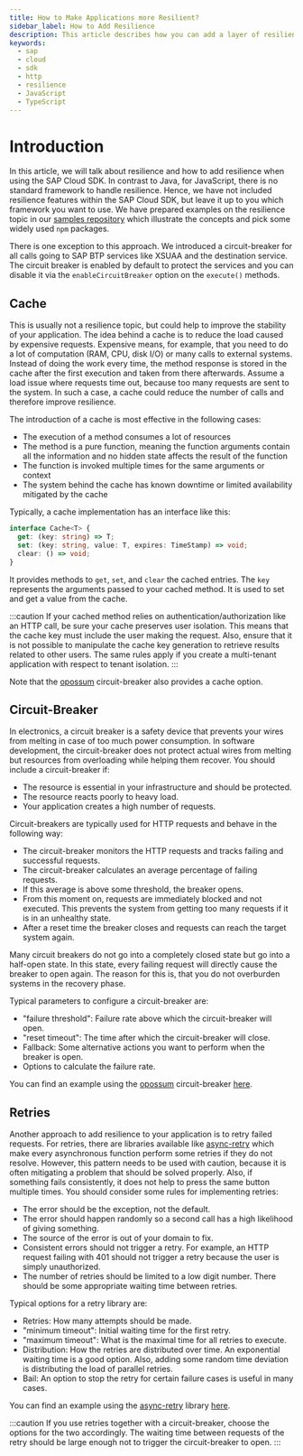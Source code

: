 ```yaml
---
title: How to Make Applications more Resilient?
sidebar_label: How to Add Resilience
description: This article describes how you can add a layer of resilience to applications
keywords:
  - sap
  - cloud
  - sdk
  - http
  - resilience
  - JavaScript
  - TypeScript
---
```


# Introduction

In this article, we will talk about resilience and how to add resilience when using the SAP Cloud SDK.
In contrast to Java, for JavaScript, there is no standard framework to handle resilience.
Hence, we have not included resilience features within the SAP Cloud SDK, but leave it up to you which framework you want to use.
We have prepared examples on the resilience topic in our [samples repository](https://github.com/SAP-samples/cloud-sdk-js/samples/resilience-examples) which illustrate the concepts and pick some widely used `npm` packages.

There is one exception to this approach.
We introduced a circuit-breaker for all calls going to SAP BTP services like XSUAA and the destination service.
The circuit breaker is enabled by default to protect the services and you can disable it via the `enableCircuitBreaker` option on the `execute()` methods.

## Cache

This is usually not a resilience topic, but could help to improve the stability of your application.
The idea behind a cache is to reduce the load caused by expensive requests.
Expensive means, for example, that you need to do a lot of computation (RAM, CPU, disk I/O) or many calls to external systems.
Instead of doing the work every time, the method response is stored in the cache after the first execution and taken from there afterwards.
Assume a load issue where requests time out, because too many requests are sent to the system.
In such a case, a cache could reduce the number of calls and therefore improve resilience.

The introduction of a cache is most effective in the following cases:

- The execution of a method consumes a lot of resources
- The method is a pure function, meaning the function arguments contain all the information and no hidden state affects the result of the function
- The function is invoked multiple times for the same arguments or context
- The system behind the cache has known downtime or limited availability mitigated by the cache

Typically, a cache implementation has an interface like this:

```ts
interface Cache<T> {
  get: (key: string) => T;
  set: (key: string, value: T, expires: TimeStamp) => void;
  clear: () => void;
}
```

It provides methods to `get`, `set`, and `clear` the cached entries.
The `key` represents the arguments passed to your cached method.
It is used to set and get a value from the cache.

:::caution
If your cached method relies on authentication/authorization like an HTTP call, be sure your cache preserves user isolation.
This means that the cache key must include the user making the request.
Also, ensure that it is not possible to manipulate the cache key generation to retrieve results related to other users.
The same rules apply if you create a multi-tenant application with respect to tenant isolation.
:::

Note that the [opossum](https://nodeshift.dev/opossum/) circuit-breaker also provides a cache option.

## Circuit-Breaker

In electronics, a circuit breaker is a safety device that prevents your wires from melting in case of too much power consumption.
In software development, the circuit-breaker does not protect actual wires from melting but resources from overloading while helping them recover.
You should include a circuit-breaker if:

- The resource is essential in your infrastructure and should be protected.
- The resource reacts poorly to heavy load.
- Your application creates a high number of requests.

Circuit-breakers are typically used for HTTP requests and behave in the following way:

- The circuit-breaker monitors the HTTP requests and tracks failing and successful requests.
- The circuit-breaker calculates an average percentage of failing requests.
- If this average is above some threshold, the breaker opens.
- From this moment on, requests are immediately blocked and not executed.
  This prevents the system from getting too many requests if it is in an unhealthy state.
- After a reset time the breaker closes and requests can reach the target system again.

Many circuit breakers do not go into a completely closed state but go into a half-open state.
In this state, every failing request will directly cause the breaker to open again.
The reason for this is, that you do not overburden systems in the recovery phase.

Typical parameters to configure a circuit-breaker are:

- "failure threshold": Failure rate above which the circuit-breaker will open.
- "reset timeout": The time after which the circuit-breaker will close.
- Fallback: Some alternative actions you want to perform when the breaker is open.
- Options to calculate the failure rate.

You can find an example using the [opossum](https://nodeshift.dev/opossum/) circuit-breaker [here](https://github.com/SAP-samples/cloud-sdk-js/samples/resilience-examples).

## Retries

Another approach to add resilience to your application is to retry failed requests.
For retries, there are libraries available like [async-retry](https://www.npmjs.com/package/async-retry) which make every asynchronous function perform some retries if they do not resolve.
However, this pattern needs to be used with caution, because it is often mitigating a problem that should be solved properly.
Also, if something fails consistently, it does not help to press the same button multiple times.
You should consider some rules for implementing retries:

- The error should be the exception, not the default.
- The error should happen randomly so a second call has a high likelihood of giving something.
- The source of the error is out of your domain to fix.
- Consistent errors should not trigger a retry. For example, an HTTP request failing with 401 should not trigger a retry because the user is simply unauthorized.
- The number of retries should be limited to a low digit number. There should be some appropriate waiting time between retries.

Typical options for a retry library are:

- Retries: How many attempts should be made.
- "minimum timeout": Initial waiting time for the first retry.
- "maximum timeout": What is the maximal time for all retries to execute.
- Distribution: How the retries are distributed over time.
  An exponential waiting time is a good option.
  Also, adding some random time deviation is distributing the load of parallel retries.
- Bail: An option to stop the retry for certain failure cases is useful in many cases.

You can find an example using the [async-retry](https://www.npmjs.com/package/async-retry) library [here](https://github.com/SAP-samples/cloud-sdk-js/samples/resilience-examples).

:::caution
If you use retries together with a circuit-breaker, choose the options for the two accordingly.
The waiting time between requests of the retry should be large enough not to trigger the circuit-breaker to open.
:::
